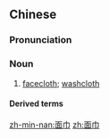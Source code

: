 ==Chinese==
{{zh-forms}}

===Pronunciation===
{{zh-pron
|m=miànjīn
|c=min6 gan1
|cat=n
}}

===Noun===
{{zh-noun}}

# [[facecloth]]; [[washcloth]]

====Derived terms====
{{zh-der|面巾紙}}

[[zh-min-nan:面巾]]
[[zh:面巾]]